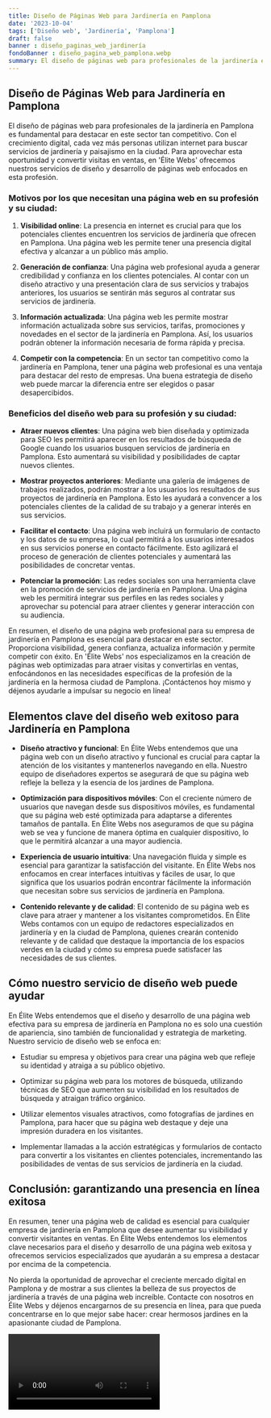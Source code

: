 ```yaml
---
title: Diseño de Páginas Web para Jardinería en Pamplona
date: '2023-10-04'
tags: ['Diseño web', 'Jardinería', 'Pamplona']
draft: false
banner : diseño_paginas_web_jardinería
fondoBanner : diseño_pagina_web_pamplona.webp
summary: El diseño de páginas web para profesionales de la jardinería en Pamplona es fundamental para destacar en este sector tan competitivo. Con el crecimiento digital, cada vez más personas utilizan internet para buscar servicios de jardinería y paisajismo en la ciudad. Para aprovechar esta oportunidad y convertir visitas en ventas, en 'Élite Webs' ofrecemos nuestros servicios de diseño y desarrollo de páginas web enfocados en esta profesión.
---
```


## Diseño de Páginas Web para Jardinería en Pamplona

El diseño de páginas web para profesionales de la jardinería en Pamplona es fundamental para destacar en este sector tan competitivo. Con el crecimiento digital, cada vez más personas utilizan internet para buscar servicios de jardinería y paisajismo en la ciudad. Para aprovechar esta oportunidad y convertir visitas en ventas, en 'Élite Webs' ofrecemos nuestros servicios de diseño y desarrollo de páginas web enfocados en esta profesión.

### Motivos por los que necesitan una página web en su profesión y su ciudad: 

1. **Visibilidad online**: La presencia en internet es crucial para que los potenciales clientes encuentren los servicios de jardinería que ofrecen en Pamplona. Una página web les permite tener una presencia digital efectiva y alcanzar a un público más amplio.

2. **Generación de confianza**: Una página web profesional ayuda a generar credibilidad y confianza en los clientes potenciales. Al contar con un diseño atractivo y una presentación clara de sus servicios y trabajos anteriores, los usuarios se sentirán más seguros al contratar sus servicios de jardinería.

3. **Información actualizada**: Una página web les permite mostrar información actualizada sobre sus servicios, tarifas, promociones y novedades en el sector de la jardinería en Pamplona. Así, los usuarios podrán obtener la información necesaria de forma rápida y precisa.

4. **Competir con la competencia**: En un sector tan competitivo como la jardinería en Pamplona, tener una página web profesional es una ventaja para destacar del resto de empresas. Una buena estrategia de diseño web puede marcar la diferencia entre ser elegidos o pasar desapercibidos.

### Beneficios del diseño web para su profesión y su ciudad:

- **Atraer nuevos clientes**: Una página web bien diseñada y optimizada para SEO les permitirá aparecer en los resultados de búsqueda de Google cuando los usuarios busquen servicios de jardinería en Pamplona. Esto aumentará su visibilidad y posibilidades de captar nuevos clientes.

- **Mostrar proyectos anteriores**: Mediante una galería de imágenes de trabajos realizados, podrán mostrar a los usuarios los resultados de sus proyectos de jardinería en Pamplona. Esto les ayudará a convencer a los potenciales clientes de la calidad de su trabajo y a generar interés en sus servicios.

- **Facilitar el contacto**: Una página web incluirá un formulario de contacto y los datos de su empresa, lo cual permitirá a los usuarios interesados en sus servicios ponerse en contacto fácilmente. Esto agilizará el proceso de generación de clientes potenciales y aumentará las posibilidades de concretar ventas.

- **Potenciar la promoción**: Las redes sociales son una herramienta clave en la promoción de servicios de jardinería en Pamplona. Una página web les permitirá integrar sus perfiles en las redes sociales y aprovechar su potencial para atraer clientes y generar interacción con su audiencia.

En resumen, el diseño de una página web profesional para su empresa de jardinería en Pamplona es esencial para destacar en este sector. Proporciona visibilidad, genera confianza, actualiza información y permite competir con éxito. En 'Élite Webs' nos especializamos en la creación de páginas web optimizadas para atraer visitas y convertirlas en ventas, enfocándonos en las necesidades específicas de la profesión de la jardinería en la hermosa ciudad de Pamplona. ¡Contáctenos hoy mismo y déjenos ayudarle a impulsar su negocio en línea!

<GifSeo />

<Cta />

## Elementos clave del diseño web exitoso para Jardinería en Pamplona

- **Diseño atractivo y funcional**: En Élite Webs entendemos que una página web con un diseño atractivo y funcional es crucial para captar la atención de los visitantes y mantenerlos navegando en ella. Nuestro equipo de diseñadores expertos se asegurará de que su página web refleje la belleza y la esencia de los jardines de Pamplona.

- **Optimización para dispositivos móviles**: Con el creciente número de usuarios que navegan desde sus dispositivos móviles, es fundamental que su página web esté optimizada para adaptarse a diferentes tamaños de pantalla. En Élite Webs nos aseguramos de que su página web se vea y funcione de manera óptima en cualquier dispositivo, lo que le permitirá alcanzar a una mayor audiencia.

- **Experiencia de usuario intuitiva**: Una navegación fluida y simple es esencial para garantizar la satisfacción del visitante. En Élite Webs nos enfocamos en crear interfaces intuitivas y fáciles de usar, lo que significa que los usuarios podrán encontrar fácilmente la información que necesitan sobre sus servicios de jardinería en Pamplona.

- **Contenido relevante y de calidad**: El contenido de su página web es clave para atraer y mantener a los visitantes comprometidos. En Élite Webs contamos con un equipo de redactores especializados en jardinería y en la ciudad de Pamplona, quienes crearán contenido relevante y de calidad que destaque la importancia de los espacios verdes en la ciudad y cómo su empresa puede satisfacer las necesidades de sus clientes.

## Cómo nuestro servicio de diseño web puede ayudar

En Élite Webs entendemos que el diseño y desarrollo de una página web efectiva para su empresa de jardinería en Pamplona no es solo una cuestión de apariencia, sino también de funcionalidad y estrategia de marketing. Nuestro servicio de diseño web se enfoca en:

- Estudiar su empresa y objetivos para crear una página web que refleje su identidad y atraiga a su público objetivo.

- Optimizar su página web para los motores de búsqueda, utilizando técnicas de SEO que aumenten su visibilidad en los resultados de búsqueda y atraigan tráfico orgánico.

- Utilizar elementos visuales atractivos, como fotografías de jardines en Pamplona, para hacer que su página web destaque y deje una impresión duradera en los visitantes.

- Implementar llamadas a la acción estratégicas y formularios de contacto para convertir a los visitantes en clientes potenciales, incrementando las posibilidades de ventas de sus servicios de jardinería en la ciudad.

## Conclusión: garantizando una presencia en línea exitosa

En resumen, tener una página web de calidad es esencial para cualquier empresa de jardinería en Pamplona que desee aumentar su visibilidad y convertir visitantes en ventas. En Élite Webs entendemos los elementos clave necesarios para el diseño y desarrollo de una página web exitosa y ofrecemos servicios especializados que ayudarán a su empresa a destacar por encima de la competencia.

No pierda la oportunidad de aprovechar el creciente mercado digital en Pamplona y de mostrar a sus clientes la belleza de sus proyectos de jardinería a través de una página web increíble. Contacte con nosotros en Élite Webs y déjenos encargarnos de su presencia en línea, para que pueda concentrarse en lo que mejor sabe hacer: crear hermosos jardines en la apasionante ciudad de Pamplona.

<Video />

<CtaBot job='Jardinería' city='Pamplona'/>

<Gmaps query='Pamplona+españa+maps' />
